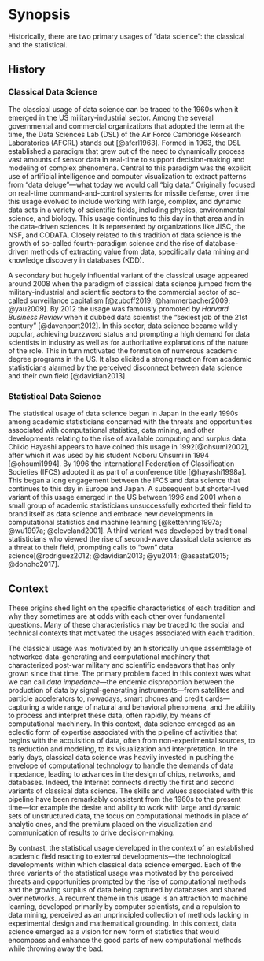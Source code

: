 # Synopsis

<!--# Data science today is characterized by an encounter between competing traditions of working with data, each with its distinctive emphases, values, and outlook. These traditions have met and mingle in the context of the academy where they vie for the attention of students, researchers, and those who build and fund data science programs.-->

<!--# A shared understanding of the origins of our words and ideas in this context will allow us to create a rich and unified form of data science that may thrive in the long-term. This historical account is offered to contribute to that shared understanding.-->

<!--#
## Timeline

1.  Origins: A Deluge of Data
2.  Classical Data Science
3.  The Bird Forgets to Sing
4.  The Sexy Science
5.  Aftermath: Let Us Own Data Science
-->

Historically, there are two primary usages of "data science": the classical and the statistical.

## History

### Classical Data Science

The classical usage of data science can be traced to the 1960s when it emerged in the US military-industrial sector. Among the several governmental and commercial organizations that adopted the term at the time, the Data Sciences Lab (DSL) of the Air Force Cambridge Research Laboratories (AFCRL) stands out [@afcrl1963]. Formed in 1963, the DSL established a paradigm that grew out of the need to dynamically process vast amounts of sensor data in real-time to support decision-making and modeling of complex phenomena. Central to this paradigm was the explicit use of artificial intelligence and computer visualization to extract patterns from "data deluge"---what today we would call "big data." Originally focused on real-time command-and-control systems for missile defense, over time this usage evolved to include working with large, complex, and dynamic data sets in a variety of scientific fields, including physics, environmental science, and biology. This usage continues to this day in that area and in the data-driven sciences. It is represented by organizations like JISC, the NSF, and CODATA. Closely related to this tradition of data science is the growth of so-called fourth-paradigm science and the rise of database-driven methods of extracting value from data, specifically data mining and knowledge discovery in databases (KDD).

A secondary but hugely influential variant of the classical usage appeared around 2008 when the paradigm of classical data science jumped from the military-industrial and scientific sectors to the commercial sector of so-called surveillance capitalism [@zuboff2019; @hammerbacher2009; @yau2009]. By 2012 the usage was famously promoted by *Harvard Business Review* when it dubbed data scientist the "sexiest job of the 21st century" [@davenport2012]. In this sector, data science became wildly popular, achieving buzzword status and prompting a high demand for data scientists in industry as well as for authoritative explanations of the nature of the role. This in turn motivated the formation of numerous academic degree programs in the US. It also elicited a strong reaction from academic statisticians alarmed by the perceived disconnect between data science and their own field [@davidian2013].

### Statistical Data Science

The statistical usage of data science began in Japan in the early 1990s among academic statisticians concerned with the threats and opportunities associated with computational statistics, data mining, and other developments relating to the rise of available computing and surplus data. Chikio Hayashi appears to have coined this usage in 1992[@ohsumi2002], after which it was used by his student Noboru Ohsumi in 1994 [@ohsumi1994]. By 1996 the International Federation of Classification Societies (IFCS) adopted it as part of a conference title [@hayashi1998a]. This began a long engagement between the IFCS and data science that continues to this day in Europe and Japan. A subsequent but shorter-lived variant of this usage emerged in the US between 1996 and 2001 when a small group of academic statisticians unsuccessfully exhorted their field to brand itself as data science and embrace new developments in computational statistics and machine learning [@kettenring1997a; @wu1997a; @cleveland2001]. A third variant was developed by traditional statisticians who viewed the rise of second-wave classical data science as a threat to their field, prompting calls to "own" data science[@rodriguez2012; @davidian2013; @yu2014; @asastat2015; @donoho2017].

## Context

These origins shed light on the specific characteristics of each tradition and why they sometimes are at odds with each other over fundamental questions. Many of these characteristics may be traced to the social and technical contexts that motivated the usages associated with each tradition.

The classical usage was motivated by an historically unique assemblage of networked data-generating and computational machinery that characterized post-war military and scientific endeavors that has only grown since that time. The primary problem faced in this context was what we can call *data impedance*---the endemic disproportion between the production of data by signal-generating instruments---from satellites and particle accelerators to, nowadays, smart phones and credit cards---capturing a wide range of natural and behavioral phenomena, and the ability to process and interpret these data, often rapidly, by means of computational machinery. In this context, data science emerged as an eclectic form of expertise associated with the pipeline of activities that begins with the acquisition of data, often from non-experimental sources, to its reduction and modeling, to its visualization and interpretation. In the early days, classical data science was heavily invested in pushing the envelope of computational technology to handle the demands of data impedance, leading to advances in the design of chips, networks, and databases. Indeed, the Internet connects directly the first and second variants of classical data science. The skills and values associated with this pipeline have been remarkably consistent from the 1960s to the present time---for example the desire and ability to work with large and dynamic sets of unstructured data, the focus on computational methods in place of analytic ones, and the premium placed on the visualization and communication of results to drive decision-making.

By contrast, the statistical usage developed in the context of an established academic field reacting to external developments---the technological developments within which classical data science emerged. Each of the three variants of the statistical usage was motivated by the perceived threats and opportunities prompted by the rise of computational methods and the growing surplus of data being captured by databases and shared over networks. A recurrent theme in this usage is an attraction to machine learning, developed primarily by computer scientists, and a repulsion to data mining, perceived as an unprincipled collection of methods lacking in experimental design and mathematical grounding. In this context, data science emerged as a vision for new form of statistics that would encompass and enhance the good parts of new computational methods while throwing away the bad.

<!--# Although the classical usage of data science has both historical and structural priority over the statistical, within the academy the statistical usage is dominant. This is because classical data science has had, until quite recently, no academic roots, whereas statistics is well established in the academy, where it has long provided the natural, social, and applied sciences a lingua franca of the scientific method. When around 2013 the academy stepped in to meet the demands of workforce development prompted the by second-wave classical data science, and related initiatives coming from fourth-paradigm e-science … -->

<!--# At issue is the relative status of technology and of methods such as data mining. Captured best by Leo Breiman  -->